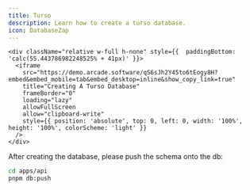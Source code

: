 ```yaml
---
title: Turso
description: Learn how to create a turso database.
icon: DatabaseZap
---
```


    <div className="relative w-full h-none" style={{  paddingBottom: 'calc(55.443786982248525% + 41px)' }}>
      <iframe
        src="https://demo.arcade.software/qS6sJh2Y45to6tEogy8H?embed&embed_mobile=tab&embed_desktop=inline&show_copy_link=true"
        title="Creating A Turso Database"
        frameBorder="0"
        loading="lazy"
        allowFullScreen
        allow="clipboard-write"
        style={{ position: 'absolute', top: 0, left: 0, width: '100%', height: '100%', colorScheme: 'light' }}
      />
    </div>

After creating the database, please push the schema onto the db:

```bash
cd apps/api
pnpm db:push
```
